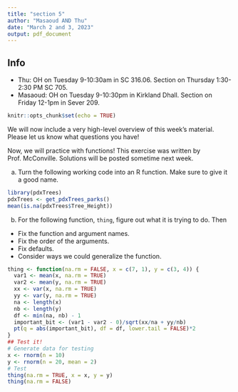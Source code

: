 ```yaml
---
title: "section 5"
author: "Masaoud AND Thu"
date: "March 2 and 3, 2023"
output: pdf_document
---
```


## Info

- Thu: OH on Tuesday 9-10:30am in SC 316.06. Section on Thursday 1:30-2:30 PM SC 705.
- Masaoud: OH on Tuesday 9-10:30pm in Kirkland Dhall. Section on Friday 12-1pm in Sever 209.


```r
knitr::opts_chunk$set(echo = TRUE)
```


\textbf{First: Any questions on projects? We can also answer any individual questions during the second half of our section!}

We will now include a very high-level overview of this week's material. Please let us know what questions you have!

\newpage

Now, we will practice with functions! This exercise was written by Prof. McConville. Solutions will be posted sometime next week.

a.  Turn the following working code into an R function.  Make sure to give it a good name.


```r
library(pdxTrees)
pdxTrees <- get_pdxTrees_parks()
mean(is.na(pdxTrees$Tree_Height))
```




b. For the following function, `thing`, figure out what it is trying to do.  Then 

* Fix the function and argument names.
* Fix the order of the arguments.
* Fix defaults.
* Consider ways we could generalize the function.

```r
thing <- function(na.rm = FALSE, x = c(7, 1), y = c(3, 4)) {
  var1 <- mean(x, na.rm = TRUE)
  var2 <- mean(y, na.rm = TRUE)
  xx <- var(x, na.rm = TRUE)
  yy <- var(y, na.rm = TRUE)
  na <- length(x)
  nb <- length(y)
  df <- min(na, nb) - 1
  important_bit <- (var1 - var2 - 0)/sqrt(xx/na + yy/nb)
  pt(q = abs(important_bit), df = df, lower.tail = FALSE)*2
}
## Test it!
# Generate data for testing
x <- rnorm(n = 10)
y <- rnorm(n = 20, mean = 2)
# Test
thing(na.rm = TRUE, x = x, y = y)
thing(na.rm = FALSE)
```




